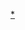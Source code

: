 {{Userbox
  |boarder-c=#000
  |id-s=13
  |id=H1N1
  |id-c=#000000
  |id-fc=#FFFFFF
  |info-s=10
  |info=這個用戶曾是'''[[H1N1新型流感]]'''患者。
}}<includeonly>
[[Category:曾患H1N1新型流感的維基人|{{PAGENAME}}]]
</includeonly>

<noinclude>[[Category:曾患H1N1新型流感的維基人|*]]</noinclude>